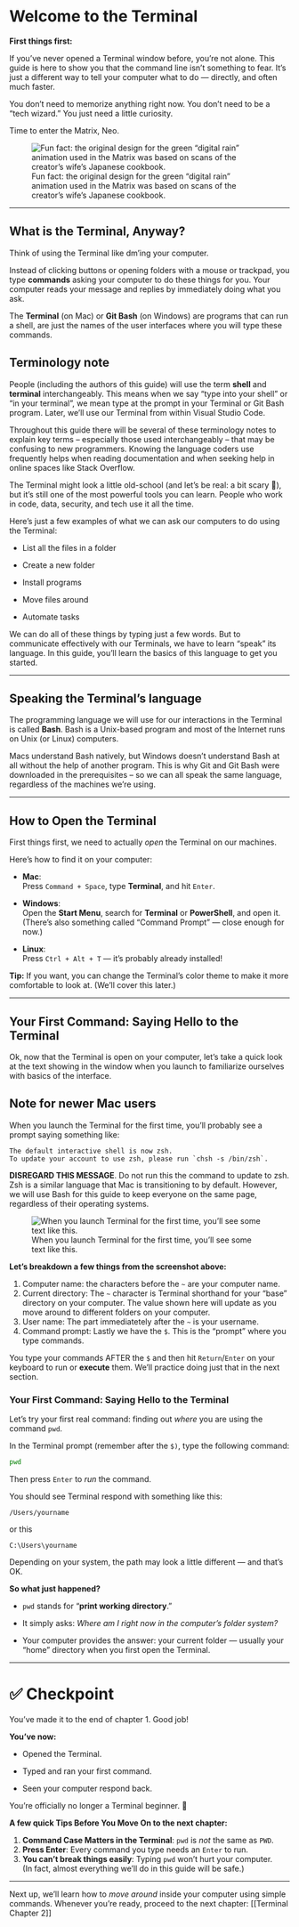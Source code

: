 # Welcome to the Terminal

**First things first:**

If you've never opened a Terminal window before, you’re not alone. This guide is here to show you that the command line isn’t something to fear. It’s just a different way to tell your computer what to do — directly, and often much faster.

You don’t need to memorize anything right now. You don’t need to be a "tech wizard." You just need a little curiosity.

Time to enter the Matrix, Neo.

![Fun fact: the original design for the green "digital rain" animation used in the Matrix was based on scans of the creator's wife's Japanese cookbook.](https://upload.wikimedia.org/wikipedia/commons/c/cc/Digital_rain_animation_medium_letters_shine.gif)

------------------------------------------------------------------------

## What is the Terminal, Anyway?

Think of using the Terminal like dm'ing your computer.

Instead of clicking buttons or opening folders with a mouse or trackpad, you type **commands** asking your computer to do these things for you. Your computer reads your message and replies by immediately doing what you ask.

The **Terminal** (on Mac) or **Git Bash** (on Windows) are programs that can run a shell, are just the names of the user interfaces where you will type these commands.

::: callout-note
## Terminology note

People (including the authors of this guide) will use the term **shell** and **terminal** interchangeably. This means when we say “type into your shell” or “in your terminal”, we mean type at the prompt in your Terminal or Git Bash program. Later, we’ll use our Terminal from within Visual Studio Code.

Throughout this guide there will be several of these terminology notes to explain key terms – especially those used interchangeably – that may be confusing to new programmers. Knowing the language coders use frequently helps when reading documentation and when seeking help in online spaces like Stack Overflow.
:::

The Terminal might look a little old-school (and let's be real: a bit scary 👻), but it’s still one of the most powerful tools you can learn. People who work in code, data, security, and tech use it all the time.

Here's just a few examples of what we can ask our computers to do using the Terminal:

-   List all the files in a folder

-   Create a new folder

-   Install programs

-   Move files around

-   Automate tasks

We can do all of these things by typing just a few words. But to communicate effectively with our Terminals, we have to learn "speak" its language. In this guide, you'll learn the basics of this language to get you started.

------------------------------------------------------------------------

## Speaking the Terminal's language

The programming language we will use for our interactions in the Terminal is called **Bash**. Bash is a Unix-based program and most of the Internet runs on Unix (or Linux) computers.

Macs understand Bash natively, but Windows doesn’t understand Bash at all without the help of another program. This is why Git and Git Bash were downloaded in the prerequisites -- so we can all speak the same language, regardless of the machines we're using.

------------------------------------------------------------------------

## How to Open the Terminal

First things first, we need to actually *open* the Terminal on our machines.

Here’s how to find it on your computer:

-   **Mac**:\
    Press `Command + Space`, type **Terminal**, and hit `Enter`.

-   **Windows**:\
    Open the **Start Menu**, search for **Terminal** or **PowerShell**, and open it.\
    (There’s also something called "Command Prompt" — close enough for now.)

-   **Linux**:\
    Press `Ctrl + Alt + T` — it’s probably already installed!

**Tip:** If you want, you can change the Terminal’s color theme to make it more comfortable to look at. (We’ll cover this later.)

------------------------------------------------------------------------

## Your First Command: Saying Hello to the Terminal

Ok, now that the Terminal is open on your computer, let's take a quick look at the text showing in the window when you launch to familiarize ourselves with basics of the interface.

::: callout-caution
## Note for newer Mac users

When you launch the Terminal for the first time, you'll probably see a prompt saying something like:

```         
The default interactive shell is now zsh.
To update your account to use zsh, please run `chsh -s /bin/zsh`.
```

**DISREGARD THIS MESSAGE**. Do not run this the command to update to zsh. Zsh is a similar language that Mac is transitioning to by default. However, we will use Bash for this guide to keep everyone on the same page, regardless of their operating systems.
:::

![When you launch Terminal for the first time, you'll see some text like this.](../images/terminal_launch%20copy.png)

**Let's breakdown a few things from the screenshot above:**

1.  Computer name: the characters before the `~` are your computer name.
2.  Current directory: The `~` character is Terminal shorthand for your "base" directory on your computer. The value shown here will update as you move around to different folders on your computer.
3.  User name: The part immediatetely after the `~` is your username.
4.  Command prompt: Lastly we have the `$`. This is the “prompt” where you type commands.

You type your commands AFTER the `$` and then hit `Return`/`Enter` on your keyboard to run or **execute** them. We'll practice doing just that in the next section.

### Your First Command: Saying Hello to the Terminal

Let’s try your first real command: finding out *where* you are using the command `pwd`.

In the Terminal prompt (remember after the `$)`, type the following command:

``` bash
pwd
```

Then press `Enter` to *run* the command.

You should see Terminal respond with something like this:

`/Users/yourname`

or this

`C:\Users\yourname`

Depending on your system, the path may look a little different — and that's OK.

**So what just happened?**

-   `pwd` stands for "**print working directory**."

-   It simply asks: *Where am I right now in the computer’s folder system?*

-   Your computer provides the answer: your current folder — usually your "home" directory when you first open the Terminal.

------------------------------------------------------------------------

# ✅ Checkpoint

You've made it to the end of chapter 1. Good job!

**You’ve now:**

-   Opened the Terminal.

-   Typed and ran your first command.

-   Seen your computer respond back.

You're officially no longer a Terminal beginner. 🙌

**A few quick Tips Before You Move On to the next chapter:**

1. **Command Case Matters in the Terminal**: `pwd` is *not* the same as `PWD`.
1. **Press Enter**: Every command you type needs an `Enter` to run.
1.  **You can’t break things easily**: Typing `pwd` won't hurt your computer.\
    (In fact, almost everything we’ll do in this guide will be safe.)

------------------------------------------------------------------------

Next up, we’ll learn how to *move around* inside your computer using simple commands. Whenever you're ready, proceed to the next chapter: \[\[Terminal Chapter 2\]\]

